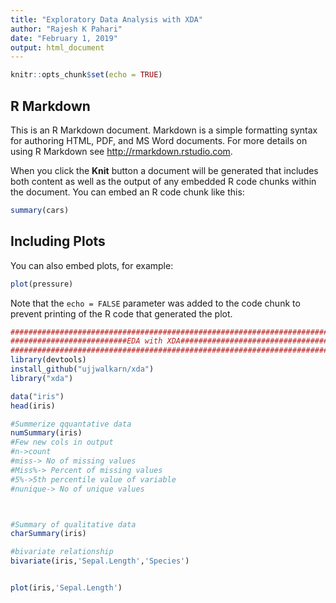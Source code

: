 ```yaml
---
title: "Exploratory Data Analysis with XDA"
author: "Rajesh K Pahari"
date: "February 1, 2019"
output: html_document
---
```


```r
knitr::opts_chunk$set(echo = TRUE)
```

## R Markdown

This is an R Markdown document. Markdown is a simple formatting syntax for authoring HTML, PDF, and MS Word documents. For more details on using R Markdown see <http://rmarkdown.rstudio.com>.

When you click the **Knit** button a document will be generated that includes both content as well as the output of any embedded R code chunks within the document. You can embed an R code chunk like this:

```r
summary(cars)
```

## Including Plots

You can also embed plots, for example:

```r
plot(pressure)
```

Note that the `echo = FALSE` parameter was added to the code chunk to prevent printing of the R code that generated the plot.


```r
################################################################################
##########################EDA with XDA###########################################
################################################################################
library(devtools)
install_github("ujjwalkarn/xda")
library("xda")

data("iris")
head(iris)

#Summerize qquantative data
numSummary(iris)
#Few new cols in output
#n->count
#miss-> No of missing values
#Miss%-> Percent of missing values
#5%->5th percentile value of variable
#nunique-> No of unique values



#Summary of qualitative data
charSummary(iris)

#bivariate relationship
bivariate(iris,'Sepal.Length','Species')


plot(iris,'Sepal.Length')





```

